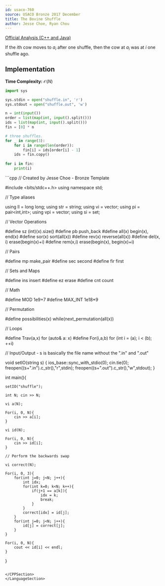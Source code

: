 ```yaml
---
id: usaco-760
source: USACO Bronze 2017 December
title: The Bovine Shuffle
author: Jesse Choe, Ryan Chou
---
```


[Official Analysis (C++ and Java)](http://www.usaco.org/current/data/sol_shuffle_bronze_dec17.html)

If the $i$th cow moves to $a_i$ after one shuffle, then the cow at $a_i$ was at $i$ one shuffle ago.

## Implementation

**Time Complexity:** $\mathcal{O}(N)$
<LanguageSection>
<PySection>

```py
import sys

sys.stdin = open("shuffle.in", 'r')
sys.stdout = open("shuffle.out", 'w')

n = int(input())
order = list(map(int, input().split()))
ids = list(map(int, input().split()))
fin = [0] * n

# three shuffles.
for _ in range(3):
	for i in range(len(order)):
		fin[i] = ids[order[i] - 1]
	ids = fin.copy()
	
for i in fin:
	print(i)
```
</PySection>
<CPPSection>
```cpp
// Created by Jesse Choe - Bronze Template

#include <bits/stdc++.h>
using namespace std;

// Type aliases

using ll = long long;
using str = string;
using vi = vector<int>;
using pi = pair<int,int>;
using vpi = vector<pi>;
using si = set<int>;

// Vector Operations

#define sz (int)(x).size()
#define pb push_back
#define all(x) begin(x), end(x)
#define sor(x) sort(all(x))
#define rev(x) reverse(all(x))
#define del(x, i) erase(begin(x)+i)
#define rem(x,i) erase(begin(x), begin(x)+i)

// Pairs

#define mp make_pair
#define sec second
#define fir first

// Sets and Maps

#define ins insert
#define ez erase
#define cnt count

// Math

#define MOD 1e9+7
#define MAX_INT 1e18*9

// Permutation

#define possibilities(x) while(next_permutation(all(x))

// Loops

#define Trav(a,x) for (auto& a: x)
#define For(i,a,b) for (int i = (a); i < (b); ++i)

// Input/Output - s is basically the file name without the ".in" and ".out"

void setIO(string s) {
	ios_base::sync_with_stdio(0); cin.tie(0);
	freopen((s+".in").c_str(),"r",stdin);
	freopen((s+".out").c_str(),"w",stdout);
}

int main(){

	setIO("shuffle");

	int N; cin >> N;

	vi a(N);

	For(i, 0, N){
		cin >> a[i];
	}

	vi id(N);

	For(i, 0, N){
		cin >> id[i];
	}

	// Perform the backwards swap

	vi correct(N);

	For(i, 0, 3){
		for(int j=0; j<N; j++){
			int idx;
			for(int k=0; k<N; k++){
				if(j+1 == a[k]){
					idx = k;
					break;
				}
			}
			correct[idx] = id[j];
		}
		for(int j=0; j<N; j++){
			id[j] = correct[j];
		}
	}

	For(i, 0, N){
		cout << id[i] << endl;
	}

}
```

</CPPSection>
</LanguageSection>
